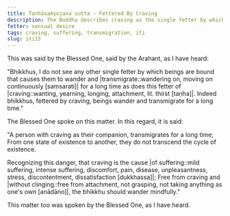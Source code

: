 ```yaml
---
title: Taṇhāsaṁyojana sutta - Fettered By Craving
description: The Buddha describes craving as the single fetter by which beings are bound that causes them to wander and transmigrate for a long time.
fetter: sensual desire
tags: craving, suffering, transmigration, iti
slug: iti15
---
```


This was said by the Blessed One, said by the Arahant, as I have heard:

"Bhikkhus, I do not see any other single fetter by which beings are bound that causes them to wander and |transmigrate::wandering on, moving on continuously [saṃsarati]| for a long time as does this fetter of |craving::wanting, yearning, longing, attachment, lit. thirst [taṇha]|. Indeed bhikkhus, fettered by craving, beings wander and transmigrate for a long time."

The Blessed One spoke on this matter. In this regard, it is said:

"A person with craving as their companion,
transmigrates for a long time;
From one state of existence to another,
they do not transcend the cycle of existence.

Recognizing this danger,
that craving is the cause |of suffering::mild suffering, intense suffering, discomfort, pain, disease, unpleasantness, stress, discontentment, dissatisfaction [dukkhassa]|;
Free from craving and |without clinging::free from attachment, not grasping, not taking anything as one's own [anādāno]|,
the bhikkhu should wander mindfully."

This matter too was spoken by the Blessed One, as I have heard.
